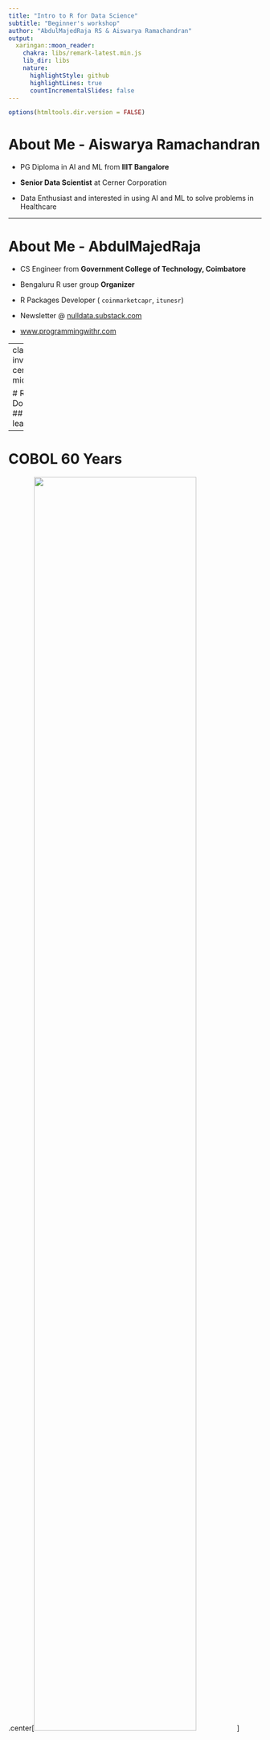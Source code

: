 ---
title: "Intro to R for Data Science"
subtitle: "Beginner's workshop"
author: "AbdulMajedRaja RS & Aiswarya Ramachandran"
output:
  xaringan::moon_reader:
    chakra: libs/remark-latest.min.js 
    lib_dir: libs
    nature:
      highlightStyle: github
      highlightLines: true
      countIncrementalSlides: false
---

```{r setup, include=FALSE}
options(htmltools.dir.version = FALSE)
```


# About Me - Aiswarya Ramachandran

- PG Diploma in AI and ML from **IIIT Bangalore**

- **Senior Data Scientist** at Cerner Corporation

- Data Enthusiast and interested in using AI and ML to solve problems in Healthcare


---

# About Me - AbdulMajedRaja 

- CS Engineer from **Government College of Technology, Coimbatore**

- Bengaluru R user group **Organizer**

- R Packages Developer ( `coinmarketcapr`, `itunesr`)

- Newsletter @ [nulldata.substack.com](https://nulldata.substack.com)

- [www.programmingwithr.com](https://www.programmingwithr.com)


---
class: inverse, center, middle

# R Doomed???
## Why to learn?

---

# COBOL 60 Years

.center[<img src="images/cobol_60yrs.png" width="80%">]


---


class: inverse

# Disclaimer:

- This workshop is **NOT** going to make you a Data Scientist **in a day**. 

- The objective is to help you get a flavor of R and how it is used in Data Science

- Thus, get you ready to embark on your own journey to become a Data Scientist who uses R



---

# Content:

This presentation's content is heavily borrowed from the book [**R for Data Science**](https://r4ds.had.co.nz) by **Garrett Grolemund** and **Hadley Wickham**


.center[<img src="images/r4ds_had_cover.png" width="30%">]

---


# About R

- R is a language and environment for statistical computing and graphics. (Ref: [`r-project.org`](https://www.r-project.org/about.html))

- R was created by Ross Ihaka and Robert Gentleman at the University of Auckland, New Zealand

- R is Free

- R can be extended (easily) via *packages*.

- R is an interpreted language


.right[![image](images/Rlogo.png)]


---
class: inverse, center, middle

# R Interpreter / Console / GUI
## Demo
---

# About RStudio


- RStudio is a **free and open-source IDE** for R, released by the company **RStudio, Inc.** 

- RStudio and its team regularly contribute to R community by releasing new packages, such as:
  - `tidyverse`
  - `shiny`
  - `knitr`


.right[<img src="images/RStudio.png" width="40%">]


---
class: inverse, center, middle

# RStudio
## Demo


---

# R Ecosystem

Like `Python`, `R`'s strength lies in its Ecosystem. **Why R?** - R Packages


### Growth


<figure>
    <img src='images/number-of-submitted-packages-to-CRAN.png' width="80% />
      <font size="2">
        <figcaption> Source: <a href ="https://gist.github.com/daroczig/3cf06d6db4be2bbe3368">@daroczig</a>
        </figcaption>
      </font>
</figure>

---
class: inverse, center, middle

# Basics of R Programming

---

# Hello, World!


The traditional first step - **Hello, World!**:

--

```{r eval=TRUE, tidy=FALSE}
print("Hello, World!") #<<
 
```

<br/>

###.center[That's one small step for a man, one giant leap for mankind]
###.center[Neil Armstrong]

---

# Arithmetic Operations

```{r}
2 + 3
```

```{r}
50000 * 42222
```

```{r}
2304 / 233
```

```{r}
(33 + 44 ) * 232 / 12
```

---

# Assignment Operators

### .center[`<-` **Arrow (Less-than < and Minus - )**]

### .center[`=` **(Equal Sign)**]

```{r}
(x <- 2 + 3)
```


```{r}
(y = x ** 4) #<<
```

```{r}
5 * 9 -> a
a + 3
```

---



# Objects

* The entities R operates on are technically known as `objects`.

Example: Vector of numeric


```{r}
vector_of_numeric <- c(2,4,5)

typeof(vector_of_numeric)
```

---

# Vectors

- Atomic Vectors - Homogeneous Data Type

  - logical
  - integer
  - double
  - character
  - *complex*
  - *raw*

- Lists - (Recursive Vectors) Heterogeneous Data Type 

- `NULL` is used to represent absence of a vector

**Vectors + Attributes (Additional Meta Data) = Augmented vectors**

* Factors are built on top of integer vectors.
* Dates and date-times are built on top of numeric vectors.
* Data frames and tibbles are built on top of lists.


---

### Numeric Vector

```{r}
nummy <- c(2,3,4)

nummy_int <- c(1L,2L,3L)  
```


```{r}
typeof(nummy)

typeof(nummy_int)
```

```{r}
is.numeric(nummy)
is.numeric(nummy_int)

is.double(nummy)
is.double(nummy_int)
```


---

### Character Vector

```{r}

types <- c("int","double","character")

types
```


```{r}
typeof(types)

length(types)

```

```{r}
is.numeric(types)
is.character(types)
```
---

### Logical Vector

```{r}

logicals <- c(TRUE,F,TRUE,T, FALSE)

logicals
```
---

# Coersion 

## Typecasting - Explicit


```{r}

money_in_chars <- c("20","35","33")

typeof(money_in_chars)

```

```{r}
money_money <- as.numeric(money_in_chars)

money_money

typeof(money_money)
```

---

## Typecasting - Implicit

```{r}
money_money <- as.numeric(money_in_chars)

money_money

typeof(money_money)

```

```{r}

new_money <- c(money_money,"33")

new_money

typeof(new_money)

```


---

#Vector - Accessing

```{r}

month.abb #in-built character vector with Month Abbreviations

month.abb[2]

```

```{r}
month.abb[4:7]
```

```{r}
month.abb[c(2,5,7,10)]
```

---
# Vector Manipulation

## Appending

```{r}
days <- c("Mon","Tue","Wed")

days
```

```{r}
week_end <- c("Sat","Sun")

more_days <- c(days,"Thu","Fri",week_end)

more_days
```

---

# Vector - Arithmetic

```{r}

set.seed(122)

so_many_numbers <- runif(10, min = 10, max = 100)

so_many_numbers
```

```{r}
so_many_numbers * 200
```

---
# Factors

* In R, factors are used to work with categorical variables, variables that have a fixed and known set of possible values.

* Useful with Characters where non-Alphabetical Ordering is required

```{r}
days <- c("Thu","Wed","Sun")

sort(days)
```


```{r}

week_levels <- c("Mon","Tue","Wed","Thu","Fri","Sat","Sun")


(days_f <- factor(days, levels = week_levels))

```

```{r}
sort(days_f)  
```

---

# List

Lists are a step up in complexity from atomic vectors: each element can be any type, not just vectors. 

```{r}

(a_list <- list("abcd",123,1:12,month.abb))

```
---

# List Accessing

```{r}
a_list[[1]]

a_list[[4]][4]
```


---

# Matrix

```{r}
new_m <- matrix(data = 1:12, nrow = 3)

new_m
```

```{r}
new_m * 20
```


```{r}
dim(new_m)
new_m[2,3]
```
---
# Dataframe

## Tabular Structure 

* dimension 
* row.names
* col.names


```{r}
colleges <- c("CIT","GCT","PSG")

year <- c(2019,2018,2017)

db <- data.frame(college_names = colleges, year_since = year)

db


```

---
# Dataframe Manipulation

```{r}
db$college_names
```

```{r}
db[2,2] <- 1990

db

```

```{r}
db[,"year_since"]
```

---

# Loops & Iterators

## For Loop

```{r}
for (month_name in month.abb[1:4]) {
  print(paste("This month", month_name, "beautiful!!!"))
}

```

As you move forward, Check the family of `apply` functions - `sapply()`, `tapply()`, `lapply()`, `apply()`.

For advanced functional programming, refer `purrr` package

---

# Logical Operations 

## %in% operator

```{r}

iris$Species %in% "virginica"

```

---

## Logical Operators

```{r}
1:10 > 5
```

```{r}
1:10 == 4
```

```{r}
!1:10 == 4
```

---
# Conditions

```{r}
if (iris$Sepal.Length[2]>5) {
  print("it is gt 5")
} else print("it is not")
```


```{r}
if (iris$Sepal.Length>10) {print("hello")}
```

```{r}
ifelse(iris$Sepal.Length>6, "more_than_10","les_than_10")
```

---

# Functions

## Types

- Base-R functions (`mean()`, `plot()`, `lm()`)
- Package functions (`dplyr::mutate()`, `stringr::str_detect()`)
- User-defined functions 

```{r}
workshop_hate_message <- function(name = "No one", n = 3) {
  text_to_print <- paste(name, "hate(s)", "this workshop")
  for(i in 1:n) {
    print(text_to_print)
  }
  
}

workshop_hate_message("All of us",4)
```


---

# Packages

## Package Installation & Loading

### From CRAN (usually Stable Version)

```{r eval=FALSE}
install.packages("itunesr")
```

**From Github (usually Development Version)**

```{r eval=FALSE}
#install.packages("devtools")
devtools::install_github("amrrs/itunesr")
```

### Loading

```{r eval=FALSE}
library(itunesr)
```

---

# Help

## using `help()`

```{r eval=FALSE}
help("runif")
```

## using ?

```{r eval=FALSE}
?sample
```

---

# Help - Example

```{r}
example("for")
```

---

# Packages Vignette

```{r eval=FALSE}
vignette("dplyr")

browseVignettes("dplyr")
```


 
---
class: inverse, center, middle

# Data wrangling and Visualization using Tidyverse

---
class: center, middle

# Data Science Framework


There are now like, you know, a billion venn diagrams showing you what data science is. But to me I think the definition is pretty simple. Whenever you're struggling with data, trying to understand what's going on with data, whenever you're trying to turn that **raw data into insight and understanding and discoveries**. I think that's **Data Science.**" - Hadley Wickham

<figure>
    <img src='images/hadley_data_science.png' width="80% />
      <font size="2">
        <figcaption> Source: <a href ="https://www.youtube.com/watch?v=cpbtcsGE0OA">Hadley Wickham</a>
        </figcaption>
      </font>
</figure>

---

# Tidyverse


- An opinionated collection of R packages designed for data science. 
- All packages share an underlying design *philosophy, grammar, and data structures*. 

```{r eval=FALSE}
install.packages("tidyverse")
```

### tidyverse packages

```{r}
tidyverse::tidyverse_packages()
```

---

# Loading the Library

```{r}

library(tidyverse)

```


---

# Input Data

Reading the dataset

```{r warning=FALSE, message=FALSE}

#kaggle <- read_csv("data/kaggle_survey_2018.csv")

kaggle <- read_csv("data/kaggle_survey_2018.csv", skip = 1)
```

---

# Basic Stats

### Dimension (Rows Column)

```{r}

dim(kaggle)
```

```{r}
glimpse(kaggle)
```

---

class: inverse, center

# Dataset Overview 
## Demo on RStudio

---

# Data Questions (Business Problem)

- What's the percentage of Male and Female respondents?

- What are the top 5 countries?

---

# dyplr verbs

- `mutate()` - adds new variables that are functions of existing variables
- `select()` - picks variables based on their names.
- `filter()` - picks cases based on their values.
- `summarise()` - reduces multiple values down to a single summary.
- `arrange()` - changes the ordering of the rows.

---

# Introducing %>% Pipe Operator

- The pipe, `%>%`, comes from the magrittr package by Stefan Milton Bache

- **Output of LHS** is given as the **input (first argument) of RHS**

### Example

```{r}

kaggle %>% dim()

```

Although doesn't make much sense to use `%>%` in this context, Hope it explains the function.

---

# Percentage of Male and Female

* Column name - `What is your gender? - Selected Choice`

### Pseudo-code

- `group_by` the `kaggle` dataframe on column `What is your gender? - Selected Choice`
- `count` the values 
-  calculate `percentage` value from the `count`s

---

# % of Male and Female - Group By & Count - Method 1


```{r}
kaggle %>% 
  group_by(`What is your gender? - Selected Choice`) %>% 
  summarise(n = n())
```

---

# % of Male and Female - Group By & Count - Method 2

```{r}
kaggle %>% 
  group_by(`What is your gender? - Selected Choice`) %>% 
  count() 
```

---

# % of Male and Female - Group By & Count - Sorted 

```{r}
kaggle %>% 
  group_by(`What is your gender? - Selected Choice`) %>% 
  count() %>% 
  arrange(desc(n))
```


---

# % of Male and Female - Percentage


```{r}
kaggle %>% 
  group_by(`What is your gender? - Selected Choice`) %>% 
  count() %>% 
  ungroup() %>% 
  mutate(perc = round(n / sum(n),2))
```

---

# % of Male and Female - Nice_Looking_Table


```{r}
kaggle %>% 
  group_by(`What is your gender? - Selected Choice`) %>% 
  count() %>% 
  ungroup() %>% 
  mutate(perc = round(n / sum(n),2)) %>% 
  knitr::kable(format = "html")
```

---

class: inverse,center,middle

# But, Wait!!!
## Go Back and See 
### If you have only `Male` and `Female`?


---

class: inverse,center,middle

# Time for some cleaning
## In the form of `filter()`ing

---

# % of Male and Female - Filtered_Nice


```{r}
kaggle %>% 
  filter(`What is your gender? - Selected Choice` %in% c("Male","Female")) %>% 
  group_by(`What is your gender? - Selected Choice`) %>% 
  count() %>% 
  ungroup() %>% 
  mutate(perc = round(n / sum(n),2)) %>% 
  knitr::kable(format = "html")
```
 

---

class: inverse,center,middle

# An Awkward column name, isn't it??!

---

# % of Male and Female - All_Nice_Table

```{r}
library(scales) #for Percentage Formatting

kaggle %>% 
  filter(`What is your gender? - Selected Choice` %in% c("Male","Female")) %>% 
  group_by(`What is your gender? - Selected Choice`) %>% 
  count() %>% 
  ungroup() %>% 
  mutate(perc = round(n / sum(n),2)) %>% 
  mutate(perc = scales::percent(perc)) %>% 
  rename(Gender = `What is your gender? - Selected Choice`,
         Count = n,
         Percentage = perc) %>% 
  knitr::kable(format = "html")
```

---

# Top 5 Countries

* Column name - `In which country do you currently reside?`


### Pseudo-code

- `count` number of respondents from each country
- `arrange` countries in descending order based on their count value
- `top 5` in the list is the output

---

# Top 5 Countries - Code

```{r}
kaggle %>% 
  count(`In which country do you currently reside?`) %>% 
  arrange(desc(n)) %>% 
  top_n(5) %>% 
  knitr::kable(format = "html")
```


---
class: inverse,center,middle

# Is `Other` a country name???

---

# Top 5 Countries 

```{r}
kaggle %>% 
  filter(!`In which country do you currently reside?` %in% "Other") %>% 
  count(`In which country do you currently reside?`) %>% 
  rename(Country = `In which country do you currently reside?`) %>% 
  arrange(desc(n)) %>% 
  top_n(5) %>% 
  knitr::kable(format = "html")
```


---
class: inverse,center,middle

# Table is nice, but a visually appealing plot is Nicer
## 😉


---

# Top 5 Countries - Plot #1

```{r countries1, eval = FALSE}
kaggle %>% 
  filter(!`In which country do you currently reside?` %in% "Other") %>% 
  count(`In which country do you currently reside?`) %>% 
  rename(Country = `In which country do you currently reside?`) %>% 
  arrange(desc(n)) %>% 
  top_n(5) %>% 
  ggplot() + geom_bar(aes(Country,n), stat = "identity") +
  coord_flip() +
  theme_minimal() +
  labs(title = "Top 5 Countries",
       subtitle = "From where Kaggle Survey Respondentns reside",
       x = "Country",
       y = "Number of Respondents",
       caption = "Data Source: Kaggle Survey 2018")
```

---

# Top 5 Countries - Plot #2

```{r countries2, echo=FALSE, message=FALSE, warning=FALSE}
kaggle %>% 
  filter(!`In which country do you currently reside?` %in% "Other") %>% 
  count(`In which country do you currently reside?`) %>% 
  rename(Country = `In which country do you currently reside?`) %>% 
  arrange(desc(n)) %>% 
  top_n(5) %>% 
  ggplot() + geom_bar(aes(Country,n), stat = "identity") +
  coord_flip() +
  theme_minimal() +
  labs(title = "Top 5 Countries",
       subtitle = "From where Kaggle Survey Respondents reside",
       x = "Country",
       y = "Number of Respondents",
       caption = "Data Source: Kaggle Survey 2018")
```

---

# Top 5 Countries - Plot #3 Themed

```{r countries3, echo=FALSE, message=FALSE, warning=FALSE, fig.width= 10}
library(ggthemes)

kaggle %>% 
  filter(!`In which country do you currently reside?` %in% "Other") %>% 
  count(`In which country do you currently reside?`) %>% 
  rename(Country = `In which country do you currently reside?`) %>% 
  arrange(desc(n)) %>% 
  top_n(5) %>% 
  ggplot() + geom_bar(aes(Country,n), stat = "identity") +
 # coord_flip() +
  theme_minimal() +
  labs(title = "Top 5 Countries",
       subtitle = "From where Kaggle Survey Respondents reside",
       x = "Country",
       y = "Number of Respondents",
       caption = "Data Source: Kaggle Survey 2018") +
  ggthemes::theme_wsj()
```


---

class: inverse, center, middle

# Documentation and Reporting using R Markdown
## Demo

---

class: inverse, center, middle

# Project Demo 

---


class: center, middle

# Object Detection in 3 Lines of R Code
## using Tiny YOLO 
### -Project Demo-

---


# References


- [R for Data Science](https://r4ds.had.co.nz/)

- [R-Bloggers](https://www.r-bloggers.com/) 

---

class: center, middle

# Thanks!

Slides created via the R package [**xaringan**](https://github.com/yihui/xaringan).

The chakra comes from [remark.js](https://remarkjs.com), [**knitr**](http://yihui.name/knitr), and [R Markdown](https://rmarkdown.rstudio.com).

